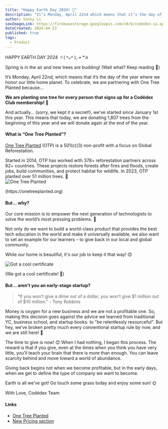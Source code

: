 ```yaml
---
title: "Happy Earth Day 2024! 🌳"
description: "It’s Monday, April 22nd which means that it’s the day of the year where we honor our little home planet. In celebration, we are partnering with One Tree Planted!"
author: Sonny Li
seoImageLink: https://firebasestorage.googleapis.com/v0/b/codedex-io.appspot.com/o/blogs%2Fearth-day-2024%2Fbanner.png?alt=media&token=aa3fdb41-60ec-4179-84e3-8786abcbd3de
dateCreated: 2024-04-23
published: true
tags:
  - Product
---
```


HAPPY EARTH DAY 2024 ヾ( ˃ᴗ˂ )◞ • *✰ 

Spring is in the air and new trees are budding! (Wait what? Keep reading 👀) 

It’s Monday, April 22nd, which means that it’s the day of the year where we honor our little home planet. To celebrate, we are partnering with One Tree Planted because…

**We are planting one tree for every person that signs up for a Codédex Club membership! 🌱**

And actually… (sorry, we kept it a secret!), we’ve started since January 1st this year. This means that today, we are donating 1,807 trees from the beginning of this year and we will donate again at the end of the year. 

#### What is “One Tree Planted”?

[One Tree Planted](https://onetreeplanted.org) (OTP) is a 501(c)(3) non-profit with a focus on Global Reforestation. 

Started in 2014, OTP has worked with 378+ reforestation partners across 82+ countries. These projects restore forests after fires and floods, create jobs, build communities, and protect habitat for wildlife. In 2023, OTP planted over 51 million trees. 🌳
<br/>
![One Tree Planted](https://i.imgur.com/DTrkCdU.png)
<div style={{textAlign: "center"}}>(https://onetreeplanted.org)</div>

#### But... why?

Our core mission is to empower the next generation of technologists to solve the world’s most pressing problems. 🌟

Not only do we want to build a world-class product that provides the best tech education in the world and make it universally available, we also want to set an example for our learners – to give back in our local and global community.

While our home is beautiful, it's our job to keep it that way! 😊

![Got a cool certificate](https://i.imgur.com/K2xjKgh.png)
<div style={{textAlign: "center"}}>(We got a cool certificate! 🙌)</div>

#### But... aren't you an early-stage startup?

> “If you won’t give a dime out of a dollar, you won’t give $1 million out of $10 million.” - Tony Robbins

Money is oxygen for a new business and we are not a profitable one. So, making this decision goes against the advice we learned from traditional YC, business school, and startup books: to "be relentlessly resourceful". But hey, we’ve broken pretty much every conventional startup rule by now, and we are still here! 💪

 The time to give is now! 😊  When I had nothing, I began this process. The reward is that if you give, even at the times when you think you have very little, you’ll teach your brain that there is more than enough. You can leave scarcity behind and move toward a world of abundance.

Giving back begins not when we become profitable, but in the early days, when we get to define the type of company we want to become.

Earth is all we’ve got! Go touch some grass today and enjoy some sun! 🌞

With Love,
Codédex Team

#### Links

- [One Tree Planted](https://onetreeplanted.org)
- [New Pricing section](https://www.codedex.io/pricing)
